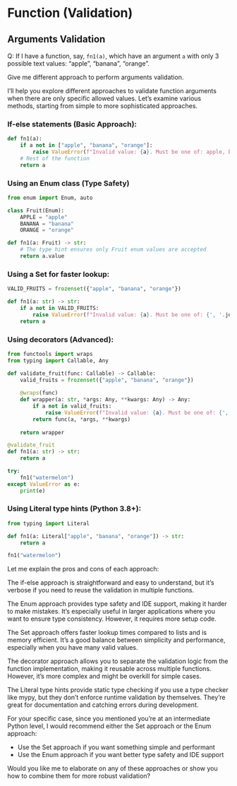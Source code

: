 # Function (Validation)



## Arguments Validation

::: {.callout-note appearance="minimal" collapse="false"}
Q: If I have a function, say, `fn1(a)`,  which have an argument `a` with only 3 possible text values: "apple", "banana", "orange". 

Give me different approach to perform arguments validation.
:::

I'll help you explore different approaches to validate function arguments when there are only specific allowed values. Let's examine various methods, starting from simple to more sophisticated approaches.

### If-else statements (Basic Approach):
   
```python
def fn1(a):
    if a not in ["apple", "banana", "orange"]:
        raise ValueError(f"Invalid value: {a}. Must be one of: apple, banana, orange")
    # Rest of the function
    return a
```

### Using an Enum class (Type Safety)

```python
from enum import Enum, auto

class Fruit(Enum):
    APPLE = "apple"
    BANANA = "banana"
    ORANGE = "orange"

def fn1(a: Fruit) -> str:
    # The type hint ensures only Fruit enum values are accepted
    return a.value
```

### Using a Set for faster lookup:

```python
VALID_FRUITS = frozenset({"apple", "banana", "orange"})

def fn1(a: str) -> str:
    if a not in VALID_FRUITS:
        raise ValueError(f"Invalid value: {a}. Must be one of: {', '.join(VALID_FRUITS)}")
    return a
```

### Using decorators (Advanced):

```python
from functools import wraps
from typing import Callable, Any

def validate_fruit(func: Callable) -> Callable:
    valid_fruits = frozenset({"apple", "banana", "orange"})
    
    @wraps(func)
    def wrapper(a: str, *args: Any, **kwargs: Any) -> Any:
        if a not in valid_fruits:
            raise ValueError(f"Invalid value: {a}. Must be one of: {', '.join(valid_fruits)}")
        return func(a, *args, **kwargs)
    
    return wrapper

@validate_fruit
def fn1(a: str) -> str:
    return a
```

```python
try:
    fn1("watermelon")
except ValueError as e:
    print(e)
```

### Using Literal type hints (Python 3.8+):

```python
from typing import Literal

def fn1(a: Literal["apple", "banana", "orange"]) -> str:
    return a
```

```python
fn1("watermelon")
```

Let me explain the pros and cons of each approach:

The if-else approach is straightforward and easy to understand, but it's verbose if you need to reuse the validation in multiple functions.

The Enum approach provides type safety and IDE support, making it harder to make mistakes. It's especially useful in larger applications where you want to ensure type consistency. However, it requires more setup code.

The Set approach offers faster lookup times compared to lists and is memory efficient. It's a good balance between simplicity and performance, especially when you have many valid values.

The decorator approach allows you to separate the validation logic from the function implementation, making it reusable across multiple functions. However, it's more complex and might be overkill for simple cases.

The Literal type hints provide static type checking if you use a type checker like mypy, but they don't enforce runtime validation by themselves. They're great for documentation and catching errors during development.

For your specific case, since you mentioned you're at an intermediate Python level, I would recommend either the Set approach or the Enum approach:

- Use the Set approach if you want something simple and performant
- Use the Enum approach if you want better type safety and IDE support

Would you like me to elaborate on any of these approaches or show you how to combine them for more robust validation?